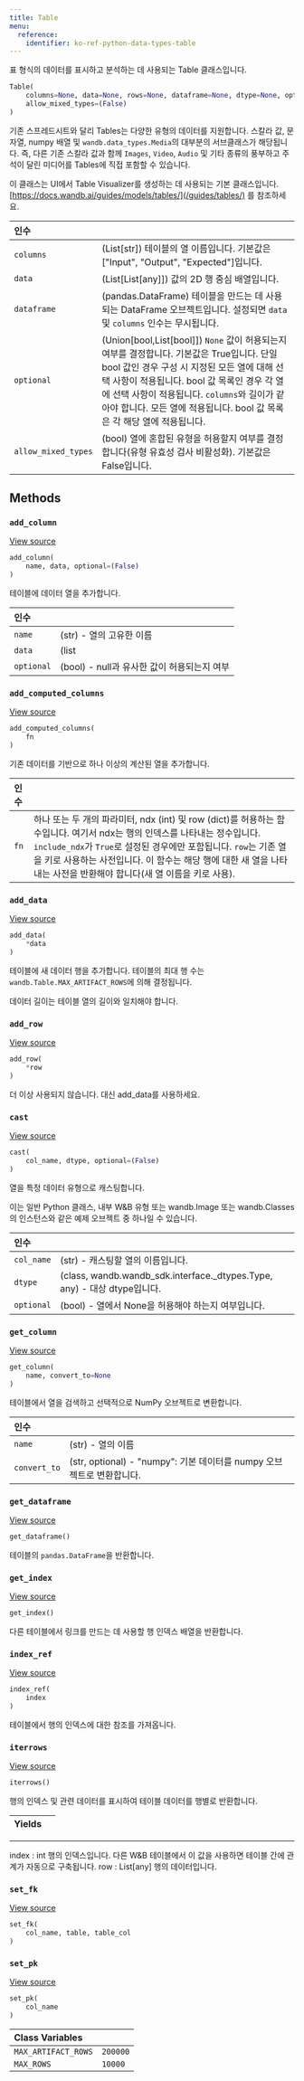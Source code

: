 ```yaml
---
title: Table
menu:
  reference:
    identifier: ko-ref-python-data-types-table
---
```


<Card title="View the source code" href="https://www.github.com/wandb/wandb/tree/637bddf198525810add5804059001b1b319d6ad1/wandb/sdk/data_types/table.py#L183-L909" icon="github"/>

표 형식의 데이터를 표시하고 분석하는 데 사용되는 Table 클래스입니다.

```python
Table(
    columns=None, data=None, rows=None, dataframe=None, dtype=None, optional=(True),
    allow_mixed_types=(False)
)
```

기존 스프레드시트와 달리 Tables는 다양한 유형의 데이터를 지원합니다. 스칼라 값, 문자열, numpy 배열 및 `wandb.data_types.Media`의 대부분의 서브클래스가 해당됩니다.
즉, 다른 기존 스칼라 값과 함께 `Images`, `Video`, `Audio` 및 기타 종류의 풍부하고 주석이 달린 미디어를 Tables에 직접 포함할 수 있습니다.

이 클래스는 UI에서 Table Visualizer를 생성하는 데 사용되는 기본 클래스입니다. [https://docs.wandb.ai/guides/models/tables/](/guides/tables/) 를 참조하세요.

| 인수 |  |
| :--- | :--- |
|  `columns` |  (List[str]) 테이블의 열 이름입니다. 기본값은 ["Input", "Output", "Expected"]입니다. |
|  `data` |  (List[List[any]]) 값의 2D 행 중심 배열입니다. |
|  `dataframe` |  (pandas.DataFrame) 테이블을 만드는 데 사용되는 DataFrame 오브젝트입니다. 설정되면 `data` 및 `columns` 인수는 무시됩니다. |
|  `optional` |  (Union[bool,List[bool]]) `None` 값이 허용되는지 여부를 결정합니다. 기본값은 True입니다. 단일 bool 값인 경우 구성 시 지정된 모든 열에 대해 선택 사항이 적용됩니다. bool 값 목록인 경우 각 열에 선택 사항이 적용됩니다. `columns`와 길이가 같아야 합니다. 모든 열에 적용됩니다. bool 값 목록은 각 해당 열에 적용됩니다. |
|  `allow_mixed_types` |  (bool) 열에 혼합된 유형을 허용할지 여부를 결정합니다(유형 유효성 검사 비활성화). 기본값은 False입니다. |

## Methods

### `add_column`

[View source](https://www.github.com/wandb/wandb/tree/637bddf198525810add5804059001b1b319d6ad1/wandb/sdk/data_types/table.py#L797-L836)

```python
add_column(
    name, data, optional=(False)
)
```

테이블에 데이터 열을 추가합니다.

| 인수 |  |
| :--- | :--- |
|  `name` |  (str) - 열의 고유한 이름 |
|  `data` |  (list | np.array) - 동종 데이터 열 |
|  `optional` |  (bool) - null과 유사한 값이 허용되는지 여부 |

### `add_computed_columns`

[View source](https://www.github.com/wandb/wandb/tree/637bddf198525810add5804059001b1b319d6ad1/wandb/sdk/data_types/table.py#L887-L909)

```python
add_computed_columns(
    fn
)
```

기존 데이터를 기반으로 하나 이상의 계산된 열을 추가합니다.

| 인수 |  |
| :--- | :--- |
|  `fn` |  하나 또는 두 개의 파라미터, ndx (int) 및 row (dict)를 허용하는 함수입니다. 여기서 ndx는 행의 인덱스를 나타내는 정수입니다. `include_ndx`가 `True`로 설정된 경우에만 포함됩니다. `row`는 기존 열을 키로 사용하는 사전입니다. 이 함수는 해당 행에 대한 새 열을 나타내는 사전을 반환해야 합니다(새 열 이름을 키로 사용). |

### `add_data`

[View source](https://www.github.com/wandb/wandb/tree/637bddf198525810add5804059001b1b319d6ad1/wandb/sdk/data_types/table.py#L423-L456)

```python
add_data(
    *data
)
```

테이블에 새 데이터 행을 추가합니다. 테이블의 최대 행 수는 `wandb.Table.MAX_ARTIFACT_ROWS`에 의해 결정됩니다.

데이터 길이는 테이블 열의 길이와 일치해야 합니다.

### `add_row`

[View source](https://www.github.com/wandb/wandb/tree/637bddf198525810add5804059001b1b319d6ad1/wandb/sdk/data_types/table.py#L418-L421)

```python
add_row(
    *row
)
```

더 이상 사용되지 않습니다. 대신 add_data를 사용하세요.

### `cast`

[View source](https://www.github.com/wandb/wandb/tree/637bddf198525810add5804059001b1b319d6ad1/wandb/sdk/data_types/table.py#L315-L371)

```python
cast(
    col_name, dtype, optional=(False)
)
```

열을 특정 데이터 유형으로 캐스팅합니다.

이는 일반 Python 클래스, 내부 W&B 유형 또는
wandb.Image 또는 wandb.Classes의 인스턴스와 같은 예제 오브젝트 중 하나일 수 있습니다.

| 인수 |  |
| :--- | :--- |
|  `col_name` |  (str) - 캐스팅할 열의 이름입니다. |
|  `dtype` |  (class, wandb.wandb_sdk.interface._dtypes.Type, any) - 대상 dtype입니다. |
|  `optional` |  (bool) - 열에서 None을 허용해야 하는지 여부입니다. |

### `get_column`

[View source](https://www.github.com/wandb/wandb/tree/637bddf198525810add5804059001b1b319d6ad1/wandb/sdk/data_types/table.py#L838-L861)

```python
get_column(
    name, convert_to=None
)
```

테이블에서 열을 검색하고 선택적으로 NumPy 오브젝트로 변환합니다.

| 인수 |  |
| :--- | :--- |
|  `name` |  (str) - 열의 이름 |
|  `convert_to` |  (str, optional) - "numpy": 기본 데이터를 numpy 오브젝트로 변환합니다. |

### `get_dataframe`

[View source](https://www.github.com/wandb/wandb/tree/637bddf198525810add5804059001b1b319d6ad1/wandb/sdk/data_types/table.py#L872-L878)

```python
get_dataframe()
```

테이블의 `pandas.DataFrame`을 반환합니다.

### `get_index`

[View source](https://www.github.com/wandb/wandb/tree/637bddf198525810add5804059001b1b319d6ad1/wandb/sdk/data_types/table.py#L863-L870)

```python
get_index()
```

다른 테이블에서 링크를 만드는 데 사용할 행 인덱스 배열을 반환합니다.

### `index_ref`

[View source](https://www.github.com/wandb/wandb/tree/637bddf198525810add5804059001b1b319d6ad1/wandb/sdk/data_types/table.py#L880-L885)

```python
index_ref(
    index
)
```

테이블에서 행의 인덱스에 대한 참조를 가져옵니다.

### `iterrows`

[View source](https://www.github.com/wandb/wandb/tree/637bddf198525810add5804059001b1b319d6ad1/wandb/sdk/data_types/table.py#L674-L688)

```python
iterrows()
```

행의 인덱스 및 관련 데이터를 표시하여 테이블 데이터를 행별로 반환합니다.

| Yields |  |
| :--- | :--- |

***

index : int
행의 인덱스입니다. 다른 W&B 테이블에서 이 값을 사용하면
테이블 간에 관계가 자동으로 구축됩니다.
row : List[any]
행의 데이터입니다.

### `set_fk`

[View source](https://www.github.com/wandb/wandb/tree/637bddf198525810add5804059001b1b319d6ad1/wandb/sdk/data_types/table.py#L695-L699)

```python
set_fk(
    col_name, table, table_col
)
```

### `set_pk`

[View source](https://www.github.com/wandb/wandb/tree/637bddf198525810add5804059001b1b319d6ad1/wandb/sdk/data_types/table.py#L690-L693)

```python
set_pk(
    col_name
)
```

| Class Variables |  |
| :--- | :--- |
|  `MAX_ARTIFACT_ROWS`<a id="MAX_ARTIFACT_ROWS"></a> |  `200000` |
|  `MAX_ROWS`<a id="MAX_ROWS"></a> |  `10000` |
